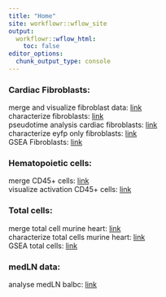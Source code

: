 ```yaml
---
title: "Home"
site: workflowr::wflow_site
output:
  workflowr::wflow_html:
    toc: false
editor_options:
  chunk_output_type: console
---
```


### Cardiac Fibroblasts:  
merge and visualize fibroblast data: [link](mergeAndVisData_TCRM_2.html)  
characterize fibroblasts: [link](characterizeFibroblasts.html)  
pseudotime analysis cardiac fibroblasts: [link](pseudotimeAnalysisFibroblasts.html)  
characterize eyfp only fibroblasts: [link](characterizeEyfpFibroblasts.html)  
GSEA Fibroblasts: [link](GSEAfibroblasts.html)  

### Hematopoietic cells:  
merge CD45+ cells: [link](mergeCD45cells.html)  
visualize activation CD45+ cells:  [link](visGrps_CD45Data.html)  

### Total cells:  
merge total cell murine heart: [link](mergeTotalCells_MuHeart.html)  
characterize total cells murine heart: [link](characterizeTotalCellsHumanHeart.html)  
GSEA total cells: [link](GSEAtotalCells.html)  

### medLN data:  
analyse medLN balbc: [link](analyseMedLN_balbc.html)  
